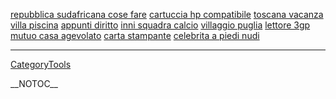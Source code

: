 <a href= http://repubblica-sudafricana-cose-fare.10blogz.cn >repubblica sudafricana cose fare</a>   <a href= http://cartuccia-hp-compatibile.cool-blog.cn >cartuccia hp compatibile</a>   <a href= http://toscana-vacanza-villa-piscina.10blogz.cn >toscana vacanza villa piscina</a>   <a href= http://appunti-diritto.free-blogs.cn >appunti diritto</a>   <a href= http://inni-squadra-calcio.cool-blog.cn >inni squadra calcio</a>   <a href= http://villaggio-puglia.topsexblogs.cn >villaggio puglia</a>   <a href= http://lettore-3gp.topsexblogs.cn >lettore 3gp</a>   <a href= http://mutuo-casa-agevolato.10blogz.cn >mutuo casa agevolato</a>   <a href= http://carta-stampante.10blogz.cn >carta stampante</a>   <a href= http://celebrita-a-piedi-nudi.free-blogs.cn >celebrita a piedi nudi</a>
----
[[CategoryTools]]

__NOTOC__